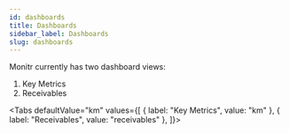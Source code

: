 ```yaml
---
id: dashboards
title: Dashboards
sidebar_label: Dashboards
slug: dashboards
---
```




Monitr currently has two dashboard views:
1. Key Metrics
1. Receivables

<Tabs
  defaultValue="km"
  values={[
    { label: "Key Metrics", value: "km" },
    { label: "Receivables", value: "receivables" },
  ]}>
<TabItem value="km">
    <KeyMetrics />
</TabItem>
<TabItem value="receivables">
    <Receivables />
</TabItem>
</Tabs>
